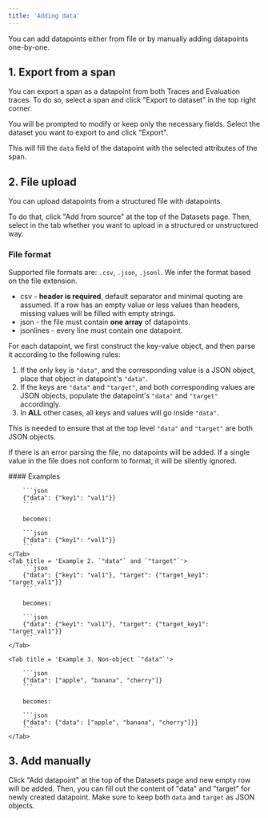 ```yaml
---
title: 'Adding data'
---
```


You can add datapoints either from file or by manually adding datapoints one-by-one.

## 1. Export from a span

You can export a span as a datapoint from both Traces and Evaluation traces. To do so,
select a span and click "Export to dataset" in the top right corner.

You will be prompted to modify or keep only the necessary fields. Select the dataset
you want to export to and click "Export".

This will fill the `data` field of the datapoint with the selected attributes of the span.

## 2. File upload

You can upload datapoints from a structured file with datapoints.

To do that, click "Add from source" at the top of the Datasets page. Then, select in the tab whether you want to upload in a structured or unstructured way.

### File format

Supported file formats are: `.csv`, `.json`, `.jsonl`. We infer the format based on the file extension.

- csv - **header is required**, default separator and minimal quoting are assumed. If a row has an empty value or less values than headers, missing values will be filled with empty strings.
- json - the file must contain **one array** of datapoints.
- jsonlines - every line must contain one datapoint.

For each datapoint, we first construct the key-value object, and then parse it according to the following rules:
1. If the only key is `"data"`, and the corresponding value is a JSON object, place that object in datapoint's `"data"`.
1. If the keys are `"data"` and `"target"`, and both corresponding values are JSON objects, populate the datapoint's `"data"` and `"target"` accordingly.
1. In **ALL** other cases, all keys and values will go inside `"data"`.

This is needed to ensure that at the top level `"data"` and `"target"` are both JSON objects.

If there is an error parsing the file, no datapoints will be added.
If a single value in the file does not conform to format, it will be silently ignored.

<Expandable title="examples of uploaded data">
#### Examples

<Tabs>
    <Tab title='Example 1. `"data"` only'> 

        ```json
        {"data": {"key1": "val1"}}
        ```

        becomes:

        ```json
        {"data": {"key1": "val1"}}
        ```
    </Tab>
    <Tab title = 'Example 2. `"data"` and `"target"`'> 
        ```json
        {"data": {"key1": "val1"}, "target": {"target_key1": "target_val1"}}
        ```

        becomes:

        ```json
        {"data": {"key1": "val1"}, "target": {"target_key1": "target_val1"}}
        ```
    </Tab>

    <Tab title = 'Example 3. Non-object `"data"`'>

        ```json
        {"data": ["apple", "banana", "cherry"]}
        ```

        becomes:

        ```json
        {"data": {"data": ["apple", "banana", "cherry"]}}
        ```
    </Tab>
</Tabs>
</Expandable>

## 3. Add manually

Click "Add datapoint" at the top of the Datasets page and new empty row will be added.
Then, you can fill out the content of "data" and "target" for newly created datapoint.
Make sure to keep both `data` and `target` as JSON objects. 
